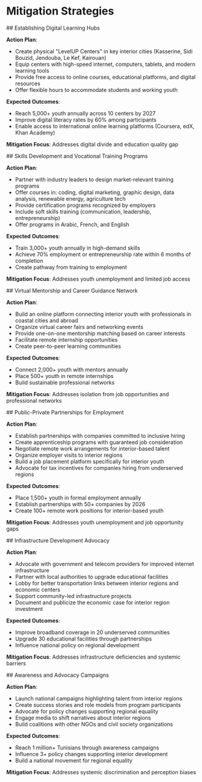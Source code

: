
# Mitigation Strategies

<span id="digital-hubs" />
## Establishing Digital Learning Hubs

**Action Plan**:
- Create physical "LevelUP Centers" in key interior cities (Kasserine, Sidi Bouzid, Jendouba, Le Kef, Kairouan)
- Equip centers with high-speed internet, computers, tablets, and modern learning tools
- Provide free access to online courses, educational platforms, and digital resources
- Offer flexible hours to accommodate students and working youth

**Expected Outcomes**:
- Reach 5,000+ youth annually across 10 centers by 2027
- Improve digital literacy rates by 60% among participants
- Enable access to international online learning platforms (Coursera, edX, Khan Academy)

**Mitigation Focus**: Addresses digital divide and education quality gap

<span id="skills-development" />
## Skills Development and Vocational Training Programs

**Action Plan**:
- Partner with industry leaders to design market-relevant training programs
- Offer courses in: coding, digital marketing, graphic design, data analysis, renewable energy, agriculture tech
- Provide certification programs recognized by employers
- Include soft skills training (communication, leadership, entrepreneurship)
- Offer programs in Arabic, French, and English

**Expected Outcomes**:
- Train 3,000+ youth annually in high-demand skills
- Achieve 70% employment or entrepreneurship rate within 6 months of completion
- Create pathway from training to employment

**Mitigation Focus**: Addresses youth unemployment and limited job access

<span id="mentorship" />
##  Virtual Mentorship and Career Guidance Network

**Action Plan**:
- Build an online platform connecting interior youth with professionals in coastal cities and abroad
- Organize virtual career fairs and networking events
- Provide one-on-one mentorship matching based on career interests
- Facilitate remote internship opportunities
- Create peer-to-peer learning communities

**Expected Outcomes**:
- Connect 2,000+ youth with mentors annually
- Place 500+ youth in remote internships
- Build sustainable professional networks

**Mitigation Focus**: Addresses isolation from job opportunities and professional networks

<span id="partnerships" />
## Public-Private Partnerships for Employment

**Action Plan**:
- Establish partnerships with companies committed to inclusive hiring
- Create apprenticeship programs with guaranteed job consideration
- Negotiate remote work arrangements for interior-based talent
- Organize employer visits to interior regions
- Build a job placement platform specifically for interior youth
- Advocate for tax incentives for companies hiring from underserved regions

**Expected Outcomes**:
- Place 1,500+ youth in formal employment annually
- Establish partnerships with 50+ companies by 2026
- Create 100+ remote work positions for interior-based youth

**Mitigation Focus**: Addresses youth unemployment and job opportunity gaps

<span id="infrastructure" />
## Infrastructure Development Advocacy

**Action Plan**:
- Advocate with government and telecom providers for improved internet infrastructure
- Partner with local authorities to upgrade educational facilities
- Lobby for better transportation links between interior regions and economic centers
- Support community-led infrastructure projects
- Document and publicize the economic case for interior region investment

**Expected Outcomes**:
- Improve broadband coverage in 20 underserved communities
- Upgrade 30 educational facilities through partnerships
- Influence national policy on regional development

**Mitigation Focus**: Addresses infrastructure deficiencies and systemic barriers

<span id="advocacy" />
## Awareness and Advocacy Campaigns

**Action Plan**:
- Launch national campaigns highlighting talent from interior regions
- Create success stories and role models from program participants
- Advocate for policy changes supporting regional equality
- Engage media to shift narratives about interior regions
- Build coalitions with other NGOs and civil society organizations

**Expected Outcomes**:
- Reach 1 million+ Tunisians through awareness campaigns
- Influence 3+ policy changes supporting interior development
- Build a national movement for regional equality

**Mitigation Focus**: Addresses systemic discrimination and perception biases
